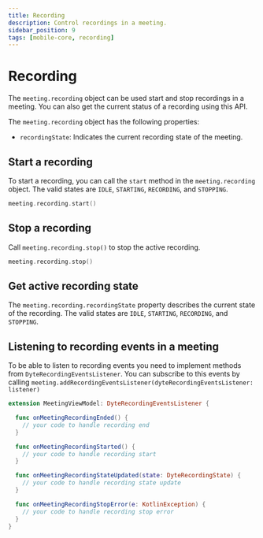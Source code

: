 ```yaml
---
title: Recording
description: Control recordings in a meeting.
sidebar_position: 9
tags: [mobile-core, recording]
---
```


# Recording

The `meeting.recording` object can be used start and stop recordings in a
meeting. You can also get the current status of a recording using this API.

The `meeting.recording` object has the following properties:

- `recordingState`: Indicates the current recording state of the meeting.

## Start a recording

To start a recording, you can call the `start` method in the `meeting.recording`
object. The valid states are `IDLE`, `STARTING`, `RECORDING`, and `STOPPING`.

```swift
meeting.recording.start()
```

## Stop a recording

Call `meeting.recording.stop()` to stop the active recording.

```swift
meeting.recording.stop()
```

## Get active recording state

The `meeting.recording.recordingState` property describes the current state of
the recording. The valid states are `IDLE`, `STARTING`, `RECORDING`, and
`STOPPING`.

## Listening to recording events in a meeting

To be able to listen to recording events you need to implement methods from `DyteRecordingEventsListener`. You can subscribe to this events by calling `meeting.addRecordingEventsListener(dyteRecordingEventsListener: listener)`

```swift
extension MeetingViewModel: DyteRecordingEventsListener {

  func onMeetingRecordingEnded() {
    // your code to handle recording end
  }

  func onMeetingRecordingStarted() {
    // your code to handle recording start
  }

  func onMeetingRecordingStateUpdated(state: DyteRecordingState) {
    // your code to handle recording state update
  }

  func onMeetingRecordingStopError(e: KotlinException) {
    // your code to handle recording stop error
  }
}
```
